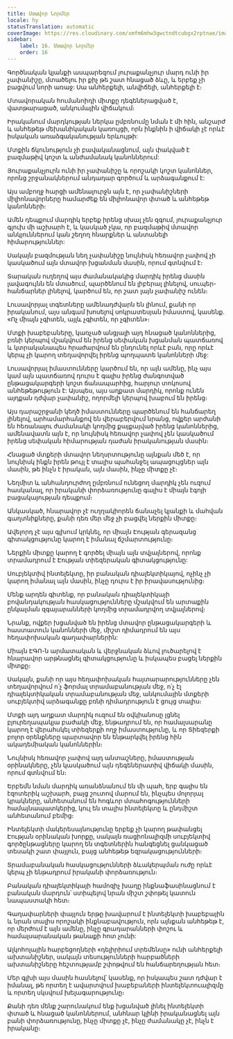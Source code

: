 ```yaml
---
title: Մտավոր Նորմեր
locale: hy
statusTranslation: automatic
coverImage: https://res.cloudinary.com/xmfm6mhw3gwctndtcubgx2rptnae/image/upload/v1741354419/small_cover_la_gran_rebelion_28716e29d2.webp
sidebar:
    label: 16. Մտավոր Նորմեր
    order: 16
---
```

Գործնական կյանքի ասպարեզում յուրաքանչյուր մարդ ունի իր չափանիշը, մտածելու իր քիչ թե շատ հնացած ձևը, և երբեք չի բացվում նորի առաջ: Սա անհերքելի, անվիճելի, անհերքելի է։

Մտավորական հումանոիդի միտքը դեգեներացված է, վատթարացած, անկումային վիճակում։

Իրականում մարդկության ներկա ըմբռնումը նման է մի հին, անշարժ և անհեթեթ մեխանիկական կառույցի, որն ինքնին ի վիճակի չէ որևէ իսկական առաձգականության երևույթի:

Մտքին ճկունություն չի բավականացնում, այն փակված է բազմաթիվ կոշտ և անժամանակ կանոններում:

Յուրաքանչյուրն ունի իր չափանիշը և որոշակի կոշտ կանոններ, որոնց շրջանակներում անդադար գործում և արձագանքում է:

Այս ամբողջ հարցի ամենալուրջն այն է, որ չափանիշների միլիոնավորները համարժեք են միլիոնավոր փտած և անհեթեթ կանոնների։

Ամեն դեպքում մարդիկ երբեք իրենց սխալ չեն զգում, յուրաքանչյուր գլուխ մի աշխարհ է, և կասկած չկա, որ բազմաթիվ մտավոր անկյուններում կան շեղող հնարքներ և անտանելի հիմարություններ:

Սակայն բազմության նեղ չափանիշը նույնիսկ հեռավոր չափով չի կասկածում այն մտավոր խցանման մասին, որում գտնվում է։

Տարական ուղեղով այս ժամանակակից մարդիկ իրենց մասին լավագույնն են մտածում, պարծենում են լիբերալ լինելով, սուպեր-հանճարներ լինելով, կարծում են, որ շատ լայն չափանիշ ունեն։

Լուսավորյալ տգետները ամենադժվարն են լինում, քանի որ իրականում, այս անգամ խոսելով սոկրատեսյան իմաստով, կասենք. «Ոչ միայն չգիտեն, այլև չգիտեն, որ չգիտեն»։

Մտքի խաբեբաները, կառչած անցյալի այդ հնացած կանոններից, բռնի կերպով մշակվում են իրենց սեփական խցանման պատճառով և կտրականապես հրաժարվում են ընդունել որևէ բան, որը որևէ կերպ չի կարող տեղավորվել իրենց պողպատե կանոնների մեջ:

Լուսավորյալ իմաստունները կարծում են, որ այն ամենը, ինչ այս կամ այն պատճառով դուրս է գալիս իրենց ժանգոտված ընթացակարգերի կոշտ ճանապարհից, հարյուր տոկոսով անհեթեթություն է: Այսպես, այս աղքատ մարդիկ, որոնք ունեն այդքան դժվար չափանիշ, ողորմելի կերպով խաբում են իրենց։

Այս դարաշրջանի կեղծ իմաստունները պարծենում են հանճարեղ լինելով, արհամարհանքով են վերաբերվում նրանց, ովքեր արժանի են հեռանալու ժամանակի կողմից քայքայված իրենց կանոններից, ամենավատն այն է, որ նույնիսկ հեռավոր չափով չեն կասկածում իրենց սեփական հիմարության դաժան իրականության մասին։

Հնացած մտքերի մտավոր նեղսրտությունը այնքան մեծ է, որ նույնիսկ ինքն իրեն թույլ է տալիս պահանջել ապացույցներ այն մասին, թե ինչն է իրական, այն մասին, ինչը միտքը չէ։

Նեղմիտ և անհանդուրժող ըմբռնում ունեցող մարդիկ չեն ուզում հասկանալ, որ իրականի փորձառությունը գալիս է միայն էգոյի բացակայության դեպքում։

Անկասկած, հնարավոր չէ ուղղակիորեն ճանաչել կյանքի և մահվան գաղտնիքները, քանի դեռ մեր մեջ չի բացվել ներքին միտքը։

Ավելորդ չէ այս գլխում կրկնել, որ միայն Էության գերազանց գիտակցությունը կարող է իմանալ ճշմարտությունը։

Ներքին միտքը կարող է գործել միայն այն տվյալներով, որոնք տրամադրում է Էության տիեզերական գիտակցությունը:

Սուբյեկտիվ ինտելեկտը, իր բանական դիալեկտիկայով, ոչինչ չի կարող իմանալ այն մասին, ինչը դուրս է իր իրավասությունից։

Մենք արդեն գիտենք, որ բանական դիալեկտիկայի բովանդակության հասկացությունները մշակվում են արտաքին ընկալման զգայարանների կողմից տրամադրվող տվյալներով։

Նրանք, ովքեր խցանված են իրենց մտավոր ընթացակարգերի և հաստատուն կանոնների մեջ, միշտ դիմադրում են այս հեղափոխական գաղափարներին:

Միայն ԷԳՈ-ն արմատական և վերջնական ձևով լուծարելով է հնարավոր արթնացնել գիտակցությունը և իսկապես բացել ներքին միտքը։

Սակայն, քանի որ այս հեղափոխական հայտարարությունները չեն տեղավորվում ո՛չ ֆորմալ տրամաբանության մեջ, ո՛չ էլ դիալեկտիկական տրամաբանության մեջ, անկումային մտքերի սուբյեկտիվ արձագանքը բռնի դիմադրություն է ցույց տալիս։

Մտքի այդ աղքատ մարդիկ ուզում են օվկիանոսը լցնել բյուրեղապակյա բաժակի մեջ, ենթադրում են, որ համալսարանը կարող է վերահսկել տիեզերքի ողջ իմաստությունը, և որ Տիեզերքի բոլոր օրենքները պարտավոր են ենթարկվել իրենց հին ակադեմիական կանոններին։

Նույնիսկ հեռավոր չափով այդ անտաշները, իմաստության օրինակները, չեն կասկածում այն դեգեներատիվ վիճակի մասին, որում գտնվում են։

Երբեմն նման մարդիկ առանձնանում են մի պահ, երբ գալիս են էզոտերիկ աշխարհ, բայց շուտով մարում են, ինչպես մոլորյալ կրակները, անհետանում են հոգևոր մտահոգությունների համայնապատկերից, կուլ են տալիս ինտելեկտը և ընդմիշտ անհետանում բեմից։

Ինտելեկտի մակերեսայնությունը երբեք չի կարող թափանցել Էության օրինական խորքը, սակայն ռացիոնալիզմի սուբյեկտիվ գործընթացները կարող են տգետներին հանգեցնել ցանկացած տեսակի շատ փայլուն, բայց անհեթեթ եզրակացությունների։

Տրամաբանական հասկացությունների ձևակերպման ուժը որևէ կերպ չի ենթադրում իրականի փորձառություն։

Բանական դիալեկտիկայի համոզիչ խաղը ինքնաֆասինացնում է բանական մարդուն՝ ստիպելով նրան միշտ շփոթել կատուն նապաստակի հետ։

Գաղափարների փայլուն երթը խավարում է ինտելեկտի խաբեբային և նրան տալիս որոշակի ինքնաբավություն, որն այնքան անհեթեթ է, որ մերժում է այն ամենը, ինչը գրադարանների փոշու և համալսարանական թանաքի հոտ չունի:

Ալկոհոլային հարբեցողների «դելիրիում տրեմենսը» ունի անհերքելի ախտանիշներ, սակայն տեսությունների հարբածների ախտանիշները հեշտությամբ շփոթվում են հանճարեղության հետ։

Մեր գլխի այս մասին հասնելով՝ կասենք, որ իսկապես շատ դժվար է իմանալ, թե որտեղ է ավարտվում խաբեբաների ինտելեկտուալիզմը և որտեղ սկսվում խելագարությունը։

Քանի դեռ մենք շարունակում ենք խցանված լինել ինտելեկտի փտած և հնացած կանոններում, անհնար կլինի իրականացնել այն բանի փորձառությունը, ինչը միտքը չէ, ինչը ժամանակը չէ, ինչն է իրականը։

